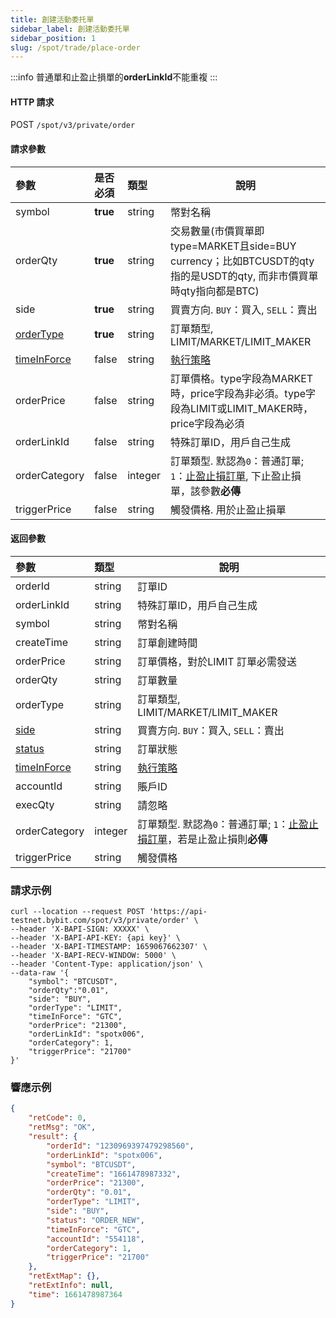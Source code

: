 ```yaml
---
title: 創建活動委托單
sidebar_label: 創建活動委托單
sidebar_position: 1
slug: /spot/trade/place-order
---
```


:::info
普通單和止盈止損單的**orderLinkId**不能重複
:::
#### HTTP 請求
POST <code>/spot/v3/private/order</code>

#### 請求參數
| 參數 | 是否必須 | 類型 | 說明|
|:----- |:-------|:-----|------ |
| symbol | <b>true</b> | string| 幣對名稱 |
| orderQty | <b>true</b> | string| 交易數量(市價買單即type=MARKET且side=BUY currency；比如BTCUSDT的qty指的是USDT的qty, 而非市價買單時qty指向都是BTC) |
| side | <b>true</b> | string| 買賣方向. <code>BUY</code>：買入, <code>SELL</code>：賣出 |
| [orderType](../enum#ordertype) | <b>true</b> | string| 訂單類型, LIMIT/MARKET/LIMIT_MAKER |
| [timeInForce](../enum#timeinforce)| false | string| <a href="https://www.bybit.com/zh-TW/help-center/bybitHC_Article?language=zh_TW&id=000001044">執行策略</a> |
| orderPrice | false | string| 訂單價格。type字段為MARKET時，price字段為非必須。type字段為LIMIT或LIMIT_MAKER時，price字段為必須 |
| orderLinkId| false | string| 特殊訂單ID，用戶自己生成 |
| orderCategory | false | integer | 訂單類型. 默認為<code>0</code>：普通訂單; <code>1</code>：<a href="https://www.bybit.com/zh-TW/help-center/bybitHC_Article?language=zh_TW&id=000001736">止盈止損訂單</a>, 下止盈止損單，該參數**必傳** |
| triggerPrice | false | string| 觸發價格. 用於止盈止損單 |

#### 返回參數
| 參數 | 類型 | 說明|
|:----- |:-----|----- |
| orderId | string| 訂單ID |
| orderLinkId| string| 特殊訂單ID，用戶自己生成 |
| symbol | string| 幣對名稱 |
| createTime | string| 訂單創建時間 |
| orderPrice | string| 訂單價格，對於LIMIT 訂單必需發送 |
| orderQty | string| 訂單數量 |
| orderType | string| 訂單類型, LIMIT/MARKET/LIMIT_MAKER |
| [side](../enum#side) | string| 買賣方向. <code>BUY</code>：買入, <code>SELL</code>：賣出 |
| [status](../enum#orderstatus) | string| 訂單狀態 |
| [timeInForce](../enum#timeinforce)| string| <a href="https://www.bybit.com/zh-TW/help-center/bybitHC_Article?language=zh_TW&id=000001044">執行策略</a> |
| accountId  | string| 賬戶ID |
| execQty | string| 請忽略 |
| orderCategory | integer | 訂單類型. 默認為<code>0</code>：普通訂單; <code>1</code>：<a href="https://www.bybit.com/zh-TW/help-center/bybitHC_Article?language=zh_TW&id=000001736">止盈止損訂單</a>，若是止盈止損則<b>必傳</b> |
| triggerPrice  | string| 觸發價格 |

### 請求示例

```http
curl --location --request POST 'https://api-testnet.bybit.com/spot/v3/private/order' \
--header 'X-BAPI-SIGN: XXXXX' \
--header 'X-BAPI-API-KEY: {api key}' \
--header 'X-BAPI-TIMESTAMP: 1659067662307' \
--header 'X-BAPI-RECV-WINDOW: 5000' \
--header 'Content-Type: application/json' \
--data-raw '{
    "symbol": "BTCUSDT",
    "orderQty":"0.01",
    "side": "BUY",
    "orderType": "LIMIT",
    "timeInForce": "GTC",
    "orderPrice": "21300",
    "orderLinkId": "spotx006",
    "orderCategory": 1,
    "triggerPrice": "21700"
}'
```

### 響應示例

```json
{
    "retCode": 0,
    "retMsg": "OK",
    "result": {
        "orderId": "1230969397479298560",
        "orderLinkId": "spotx006",
        "symbol": "BTCUSDT",
        "createTime": "1661478987332",
        "orderPrice": "21300",
        "orderQty": "0.01",
        "orderType": "LIMIT",
        "side": "BUY",
        "status": "ORDER_NEW",
        "timeInForce": "GTC",
        "accountId": "554118",
        "orderCategory": 1,
        "triggerPrice": "21700"
    },
    "retExtMap": {},
    "retExtInfo": null,
    "time": 1661478987364
}
```
